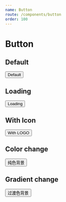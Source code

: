 ```yaml
---
name: Button
route: /components/button
order: 100
---
```



# Button

<PropsTable of={Button} />

## Default

<Playground>
  <Button>Default</Button>
</Playground>

## Loading

<Playground>
  <Button loading>Loading</Button>
</Playground>

## With Icon

<Playground>
  <Button icon='attachment'>With LOGO</Button>
</Playground>

## Color change

<Playground>
  <Button color='bg.reverse' hoverColor='bg.reverse' gradientTheme='none'>纯色背景</Button>
</Playground>

## Gradient change

<Playground>
  <Button gradientTheme='space'>过渡色背景</Button>
</Playground>

